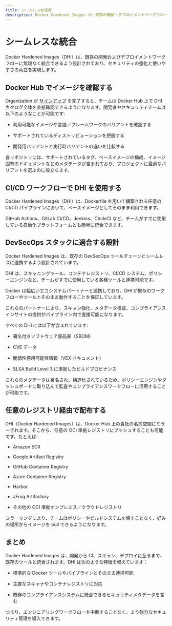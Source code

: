 ```yaml
---
title: シームレスな統合
description: Docker Hardened Images が、既存の開発・デプロイメントワークフローにどのように統合され、使いやすさを損なうことなくセキュリティを強化できるかをご紹介します。
---
```


# シームレスな統合

Docker Hardened Images（DHI）は、既存の開発およびデプロイメントワークフローに無理なく統合できるよう設計されており、セキュリティの強化と使いやすさの両立を実現します。

## Docker Hub でイメージを確認する

Organization が [サインアップ](https://www.docker.com/products/hardened-images/#getstarted) を完了すると、チームは Docker Hub 上で DHI カタログ全体を直接確認できるようになります。開発者やセキュリティチームは以下のようなことが可能です:

- 利用可能なイメージや言語／フレームワークのバリアントを確認する

- サポートされているディストリビューションを把握する

- 開発用バリアントと実行時バリアントの違いを比較する

各リポジトリには、サポートされているタグ、ベースイメージの構成、イメージ固有のドキュメントなどのメタデータが含まれており、プロジェクトに最適なバリアントを選ぶのに役立ちます。

## CI/CD ワークフローで DHI を使用する

Docker Hardened Images（DHI）は、Dockerfile を用いて構築される任意の CI/CD パイプラインにおいて、ベースイメージとしてそのまま利用できます。

GitHub Actions、GitLab CI/CD、Jenkins、CircleCI など、チームがすでに使用している自動化プラットフォームとも簡単に統合できます。

## DevSecOps スタックに適合する設計

Docker Hardened Images は、既存の DevSecOps ツールチェーンとシームレスに連携するよう設計されています。

DHI は、スキャニングツール、コンテナレジストリ、CI/CD システム、ポリシーエンジンなど、チームがすでに使用している各種ツールと連携可能です。

Docker は幅広いエコシステムパートナーと連携しており、DHI が既存のワークフローやツールとそのまま動作することを保証しています。

これらのパートナーにより、スキャン強化、メタデータ検証、コンプライアンスインサイトの提供がパイプライン内で直接可能になります。

すべての DHI には以下が含まれています:

- 署名付きソフトウェア部品表（SBOM）

- CVE データ

- 脆弱性悪用可能性情報（VEX ドキュメント）

- SLSA Build Level 3 に準拠したビルドプロビナンス

これらのメタデータは署名され、構造化されているため、ポリシーエンジンやダッシュボードに取り込んで監査やコンプライアンスワークフローに活用することが可能です。

## 任意のレジストリ経由で配布する

DHI（Docker Hardened Images）は、Docker Hub 上の貴社の名前空間にミラーされます。そこから、任意の OCI 準拠レジストリにプッシュすることも可能です。たとえば:

- Amazon ECR

- Google Artifact Registry

- GitHub Container Registry

- Azure Container Registry

- Harbor

- JFrog Artifactory

- その他の OCI 準拠オンプレミス／クラウドレジストリ

ミラーリングにより、チームはポリシーやビルドシステムを壊すことなく、好みの場所からイメージを pull できるようになります。

## まとめ

Docker Hardened Images は、開発から CI、スキャン、デプロイに至るまで、既存のツールと統合されます。DHI は次のような特徴を備えています：

- 標準的な Docker ツールやパイプラインとそのまま連携可能

- 主要なスキャナやコンテナレジストリに対応

- 既存のコンプライアンスシステムに統合できるセキュリティメタデータを含む

つまり、エンジニアリングワークフローを中断することなく、より強力なセキュリティ管理を導入できます。

